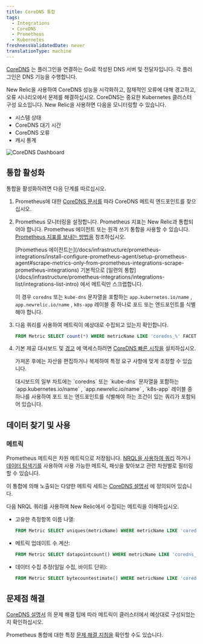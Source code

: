 ```yaml
---
title: CoreDNS 통합
tags:
  - Integrations
  - CoreDNS
  - Prometheus
  - Kubernetes
freshnessValidatedDate: never
translationType: machine
---
```


[CoreDNS](https://coredns.io/) 는 플러그인을 연결하는 Go로 작성된 DNS 서버 및 전달자입니다. 각 플러그인은 DNS 기능을 수행합니다.

New Relic을 사용하여 CoreDNS 성능을 시각화하고, 잠재적인 오류에 대해 경고하고, 오류 시나리오에서 문제를 해결하십시오. CoreDNS는 중요한 Kubernetes 클러스터 구성 요소입니다. New Relic을 사용하면 다음을 모니터링할 수 있습니다.

* 시스템 상태
* CoreDNS 대기 시간
* CoreDNS 오류
* 캐시 통계

<img title="CoreDNS Dashboard" alt="CoreDNS Dashboard" src="/images/kubernetes_screenshot-crop_coredns-dashboard.webp" />

## 통합 활성화

통합을 활성화하려면 다음 단계를 따르십시오.

1. Prometheus에 대한 [CoreDNS 문서를](https://coredns.io/plugins/kubernetes/#metrics) 따라 CoreDNS 메트릭 엔드포인트를 찾으십시오.

2. Prometheus 모니터링을 설정합니다. Prometheus 지표는 New Relic과 통합되어야 합니다. Prometheus 에이전트 또는 원격 쓰기 통합을 사용할 수 있습니다. [Prometheus 지표를 보내는 방법을](/docs/infrastructure/prometheus-integrations/get-started/send-prometheus-metric-data-new-relic/) 참조하십시오.

   <Callout variant="important">
     [Prometheus 에이전트는](/docs/infrastructure/prometheus-integrations/install-configure-prometheus-agent/setup-prometheus-agent#scrape-metrics-only-from-prometheus-integrations-scrape-prometheus-integrations) 기본적으로 [일련의 통합](/docs/infrastructure/prometheus-integrations/integrations-list/integrations-list-intro) 에서 메트릭만 스크랩합니다.

     이 경우 `coredns` 또는 `kube-dns` 문자열을 포함하는 `app.kubernetes.io/name` , `app.newrelic.io/name` , `k8s-app` 레이블 중 하나로 포드 또는 엔드포인트를 식별해야 합니다.
   </Callout>

3. 다음 쿼리를 사용하여 메트릭이 예상대로 수집되고 있는지 확인합니다.

   ```sql
   FROM Metric SELECT count(*) WHERE metricName LIKE 'coredns_%' FACET metricName LIMIT MAX
   ```

4. 기본 제공 대시보드 및 [경고](/docs/alerts-applied-intelligence/new-relic-alerts/learn-alerts/introduction-alerts/) 에 액세스하려면 [CoreDNS 빠른 시작을](https://newrelic.com/instant-observability/CoreDNS) 설치하십시오.

   가져온 후에는 자산을 편집하거나 복제하여 특정 요구 사항에 맞게 조정할 수 있습니다.

   <Callout variant="important">
     대시보드의 일부 차트에는 `coredns` 또는 `kube-dns` 문자열을 포함하는 `app.kubernetes.io/name` , `app.newrelic.io/name` , `k8s-app` 레이블 중 하나를 사용하여 포드 또는 엔드포인트를 식별해야 하는 조건이 있는 쿼리가 포함되어 있습니다.
   </Callout>

## 데이터 찾기 및 사용

### 메트릭

Prometheus 메트릭은 차원 메트릭으로 저장됩니다. [NRQL을 사용하여 쿼리](/docs/telemetry-data-platform/get-data/apis/query-metric-data-type/) 하거나 [데이터 탐색기를](/docs/query-your-data/explore-query-data/browse-data/introduction-data-explorer/) 사용하여 사용 가능한 메트릭, 패싯을 찾아보고 관련 차원별로 필터링할 수 있습니다.

이 통합에 의해 노출되는 다양한 메트릭 세트는 [CoreDNS 설명서](https://coredns.io/plugins/metrics/) 에 정의되어 있습니다.

다음 NRQL 쿼리를 사용하여 New Relic에서 수집되는 메트릭을 이해하십시오.

* 고유한 측정항목 이름 나열:

  ```sql
  FROM Metric SELECT uniques(metricName) WHERE metricName LIKE 'coredns_%' LIMIT MAX
  ```

* 메트릭 업데이트 수 계산:

  ```sql
  FROM Metric SELECT datapointcount() WHERE metricName LIKE 'coredns_%' LIMIT MAX
  ```

* 데이터 수집 추정(일일 수집, 바이트 단위):

  ```sql
  FROM Metric SELECT bytecountestimate() WHERE metricName LIKE 'coredns_%' SINCE 1 day ago
  ```

## 문제점 해결

[CoreDNS 설명서](https://coredns.io/plugins/kubernetes/) 의 문제 해결 팁에 따라 메트릭이 클러스터에서 예상대로 구성되었는지 확인하십시오.

Prometheus 통합에 대한 특정 [문제 해결 지침을](/docs/infrastructure/prometheus-integrations/troubleshooting/no-data-appears-prometheus-integration) 확인할 수도 있습니다.